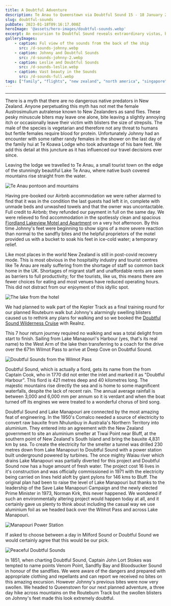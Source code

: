```yaml
---
title: A Doubtful Adventure
description: Te Anau to Queenstown via Doubtful Sound 15 - 18 January 2023
slug: doubtful-sounds
pubDate: 2023-01-18T09:16:17.000Z
heroImage: '@assets/hero-images/doubtful-sounds.webp'
excerpt: An excursion to Doubtful Sound reveals extraordinary vistas, but with a bite.
galleryImages:
    - caption: Ful view of the sounds from the back of the ship
      src: /d-sounds-johnny.webp
    - caption: Johnny and Doubtful Sounds
      src: /d-sounds-johnny-2.webp
    - caption: Leslie and Doubtful Sounds
      src: /d-sounds-leslie.webp
    - caption: Vast beauty in the Sounds
      src: /d-sounds-full.webp
tags: ["family", "flights", "new zealand", "north america", "singapore", "hotels"]
---
```


***

There is a myth that there are no dangerous native predators in New Zealand.
Anyone perpetuating this myth has not met the female Austrosimulium autralense known to New Zealanders as sand flies. These pesky minuscule biters may leave one alone, bite leaving a slightly annoying itch or occasionally leave their victim with blisters the size of strepsils. The male of the species is vegetarian and therefore not any threat to humans but fertile females require blood for protein. Unfortunately Johnny had an encounter with some rather randy females in the shower on the last day of the family hui at Te Koawa Lodge who took advantage of his bare feet. We add this detail at this juncture as it has influenced our travel decisions ever since.

Leaving the lodge we travelled to Te Anau, a small tourist town on the edge of the stunningly beautiful Lake Te Anau, where native bush covered mountains rise straight from the water.

![Te Anau pontoon and mountains](/lake-te-anau.webp)

Having pre-booked our Airbnb accommodation we were rather alarmed to find that it was in the condition the last guests had left it in, complete with unmade beds and unwashed towels and that the owner was uncontactable. Full credit to Airbnb; they refunded our payment in full on the same day. We were relieved to find accommodation in the spotlessly clean and spacious [Fiordland Lakeview Motel and Apartment](https://fiordlandlakeview.co.nz/) on a very hot afternoon. By this time Johnny's feet were beginning to show signs of a more severe reaction than normal to the sandfly bites and the helpful proprietors of the motel provided us with a bucket to soak his feet in ice-cold water; a temporary relief.

Like most places in the world New Zealand is still in post-covid recovery mode. This is most obvious in the hospitality industry and tourist centres like Te Anau are really suffering from the shortage of staff so common back home in the UK. Shortages of migrant staff and unaffordable rents are seen as barriers to full productivity; for the tourists, like us, this means there are fewer choices for eating and most venues have reduced operating hours. This did not distract from our enjoyment of this idyllic spot.

![The lake from the hotel](/te-anau-from-hotel.webp)

We had planned to walk part of the Kepler Track as a final training round for our planned Routeburn walk but Johnny's alarmingly swelling blisters caused us to rethink any plans for walking and so we booked the [Doubtful Sound Wilderness Cruise](https://www.realnz.com/en/experiences/cruises/doubtful-sound-wilderness-cruises/) with Realnz.

This 7 hour return journey required no walking and was a total delight from start to finish. Sailing from Lake Manapouri's Harbour (yes, that's its real name) to the West Arm of the lake then transferring to a coach for the drive over the 671m Wilmot Pass to arrive at Deep Cove on Doubtful Sound.

![Doubtful Sounds from the Wilmot Pass](/wilmot-pass.webp)

Doubtful Sound, which is actually a fiord, gets its name from the from Captain Cook, who in 1770 did not enter the inlet and marked it as "Doubtful Harbour". This fiord is 421 metres deep and 40 kilometres long. The majestic mountains rise directly the sea and is home to some magnificent waterfalls, despite the lack of recent rain. The annual average rainfall is between 3,000 and 6,000 mm per annum so it is verdant and when the boat turned off its engines we were treated to a wonderful chorus of bird song.


<ImageText src="/fur-seals.webp" alt="Fur Seals at the end of the fiord" caption="At the Tasman Sea entrance to fiord there is a colony of New Zealand fur seals and we were able to watch the babies scampering over the rocks while adults dived into the water and clambered back up to enjoy the sun."/>

Doubtful Sound and Lake Manapouri are connected by the most amazing feat of engineering. In the 1950's Comalco needed a source of electricity to convert raw bauxite from Nhulunbuy in Australia's Northern Territory into aluminium. They entered into an agreement with the New Zealand government to site an aluminium smelter at Tiwai Point near Bluff, at the southern point of New Zealand's South Island and bring the bauxite 4,831 km by sea. To create the electricity for the smelter a tunnel was drilled 230 metres down from Lake Manapouri to Doubtful Sound with a power station built underground powered by turbines. The once mighty Waiau river which drains Lake Manapouri was partially diverted for this project and Doubtful Sound now has a huge amount of fresh water. The project cost 16 lives in it's construction and was officially commissioned in 1971 with the electricity being carried on lines held aloft by giant pylons for 146 kms to Bluff. The original plan had been to raise the level of Lake Manapouri but thanks to the leadership of the Save Lake Manapouri Campaign and the newly elected Prime Minister in 1973, Norman Kirk, this never happened. We wondered if such an environmentally altering project would happen today at all, and it certainly gave us plenty to think about including the casual way we use aluminium foil as we headed back over the Wilmot Pass and across Lake Manapouri.

![Manapouri Power Station](/manapouri-power-station.webp)

If asked to choose between a day in Milford Sound or Doubtful Sound we would certainly agree that this would be our pick.

![Peaceful Doubtful Sounds](/peaceful-doubtful-sounds.webp)

In 1851, when charting Doubtful Sound, Captain John Lort Stokes was tempted to name points Venom Point, Sandfly Bay and Bloodsucker Sound in honour of the sandflies. We were aware of the dangers and prepared with appropriate clothing and repellants and can report we received no bites on this amazing excursion. However Johnny's previous bites were now very swollen. We headed to Queenstown for our next planned adventure, a three day hike across mountains on the Routeburn Track but the swollen blisters on Johnny's feet made this look extremely doubtful.



